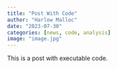 ```yaml
---
title: "Post With Code"
author: "Harlow Malloc"
date: "2023-07-30"
categories: [news, code, analysis]
image: "image.jpg"
---
```


This is a post with executable code.
